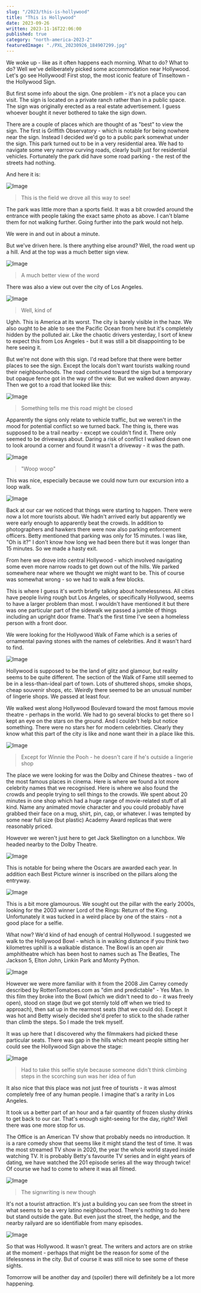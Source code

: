```yaml
---
slug: "/2023/this-is-hollywood"
title: "This is Hollywood"
date: 2023-09-26
written: 2023-11-16T22:06:00
published: true
category: "north-america-2023-2"
featuredImage: "./PXL_20230926_184907299.jpg"
---
```


We woke up - like as it often happens each morning. What to do? What to do? Well we've deliberately picked some accommodation near Hollywood. Let's go see Hollywood! First stop, the most iconic feature of Tinseltown - the Hollywood Sign.

But first some info about the sign. One problem - it's not a place you can visit. The sign is located on a private ranch rather than in a public space. The sign was originally erected as a real estate advertisement. I guess whoever bought it never bothered to take the sign down.

There are a couple of places which are thought of as "best" to view the sign. The first is Griffith Observatory - which is notable for being nowhere near the sign. Instead I decided we'd go to a public park somewhat under the sign. This park turned out to be in a very residential area. We had to navigate some very narrow curving roads, clearly built just for residential vehicles. Fortunately the park did have some road parking - the rest of the streets had nothing.

And here it is:

![Image](PXL_20230926_171524608.jpg)

> This is the field we drove all this way to see!

The park was little more than a sports field. It was a bit crowded around the entrance with people taking the exact same photo as above. I can't blame them for not walking further. Going further into the park would not help.

We were in and out in about a minute.

But we've driven here. Is there anything else around? Well, the road went up a hill. And at the top was a much better sign view.

![Image](PXL_20230926_171954412.jpg)

> A much better view of the word

There was also a view out over the city of Los Angeles.

![Image](PXL_20230926_172121973.jpg)

> Well, kind of

Ughh. This is America at its worst. The city is barely visible in the haze. We also ought to be able to see the Pacific Ocean from here but it's completely hidden by the polluted air. Like the chaotic drivers yesterday, I sort of knew to expect this from Los Angeles - but it was still a bit disappointing to be here seeing it.

But we're not done with this sign. I'd read before that there were better places to see the sign. Except the locals don't want tourists walking round their neighbourhoods. The road continued toward the sign but a temporary but opaque fence got in the way of the view. But we walked down anyway. Then we got to a road that looked like this:

![Image](PXL_20230926_173648893.jpg)

> Something tells me this road might be closed

Apparently the signs only relate to vehicle traffic, but we weren't in the mood for potential conflict so we turned back. The thing is, there was supposed to be a trail nearby - except we couldn't find it. There only seemed to be driveways about. Daring a risk of conflict I walked down one to look around a corner and found it wasn't a driveway - it was the path.

![Image](PXL_20230926_174007009.jpg)

> "Woop woop"

This was nice, especially because we could now turn our excursion into a loop walk.

![Image](PXL_20230926_174713598.jpg)

Back at our car we noticed that things were starting to happen. There were now a lot more tourists about. We hadn't arrived early but apparently we were early enough to apparently beat the crowds. In addition to photographers and hawkers there were now also parking enforcement officers. Betty mentioned that parking was only for 15 minutes. I was like, "Oh is it?" I don't know how long we had been there but it was longer than 15 minutes. So we made a hasty exit.

From here we drove into central Hollywood - which involved navigating some even more narrow roads to get down out of the hills. We parked somewhere near where we thought we might want to be. This of course was somewhat wrong - so we had to walk a few blocks.

This is where I guess it's worth briefly talking about homelessness. All cities have people living rough but Los Angeles, or specifically Hollywood, seems to have a larger problem than most. I wouldn't have mentioned it but there was one particular part of the sidewalk we passed a jumble of things including an upright door frame. That's the first time I've seen a homeless person with a front door.

We were looking for the Hollywood Walk of Fame which is a series of ornamental paving stones with the names of celebrities. And it wasn't hard to find.

![Image](PXL_20230926_184725418.jpg)

Hollywood is supposed to be the land of glitz and glamour, but reality seems to be quite different. The section of the Walk of Fame still seemed to be in a less-than-ideal part of town. Lots of shuttered shops, smoke shops, cheap souvenir shops, etc. Weirdly there seemed to be an unusual number of lingerie shops. We passed at least four.

We walked west along Hollywood Boulevard toward the most famous movie theatre - perhaps in the world. We had to go several blocks to get there so I kept an eye on the stars on the ground. And I couldn't help but notice something. There were no stars her for modern celebrities. Clearly they know what this part of the city is like and none want their in a place like this.

![Image](PXL_20230926_184739599.jpg)

> Except for Winnie the Pooh - he doesn't care if he's outside a lingerie shop

The place we were looking for was the Dolby and Chinese theatres - two of the most famous places in cinema. Here is where we found a lot more celebrity names that we recognised. Here is where we also found the crowds and people trying to sell things to the crowds. We spent about 20 minutes in one shop which had a huge range of movie-related stuff of all kind. Name any animated movie character and you could probably have grabbed their face on a mug, shirt, pin, cap, or whatever. I was tempted by some near full size (but plastic) Academy Award replicas that were reasonably priced.

However we weren't just here to get Jack Skellington on a lunchbox. We headed nearby to the Dolby Theatre.

![Image](PXL_20230926_184907299.jpg)

This is notable for being where the Oscars are awarded each year. In addition each Best Picture winner is inscribed on the pillars along the entryway.

![Image](PXL_20230926_191310595.jpg)

This is a bit more glamourous. We sought out the pillar with the early 2000s, looking for the 2003 winner Lord of the Rings: Return of the King. Unfortunately it was tucked in a weird place by one of the stairs - not a good place for a selfie.

What now? We'd kind of had enough of central Hollywood. I suggested we walk to the Hollywood Bowl - which is in walking distance if you think two kilometres uphill is a walkable distance. The Bowl is an open air amphitheatre which has been host to names such as The Beatles, The Jackson 5, Elton John, Linkin Park and Monty Python.

![Image](PXL_20230926_200341002.jpg)

However we were more familiar with it from the 2008 Jim Carrey comedy described by RottenTomatoes.com as "dim and predictable" - Yes Man. In this film they broke into the Bowl (which we didn't need to do - it was freely open), stood on stage (but we got sternly told off when we tried to approach), then sat up in the rearmost seats (that we could do). Except it was hot and Betty wisely decided she'd prefer to stick to the shade rather than climb the steps. So I made the trek myself.

It was up here that I discovered why the filmmakers had picked these particular seats. There was gap in the hills which meant people sitting her could see the Hollywood Sign above the stage:

![Image](PXL_20230926_200530916.jpg)

> Had to take this selfie style because someone didn't think climbing steps in the scorching sun was her idea of fun

It also nice that this place was not just free of tourists - it was almost completely free of any human people. I imagine that's a rarity in Los Angeles.

It took us a better part of an hour and a fair quantity of frozen slushy drinks to get back to our car. That's enough sight-seeing for the day, right? Well there was one more stop for us.

The Office is an American TV show that probably needs no introduction. It is a rare comedy show that seems like it might stand the test of time. It was the most streamed TV show in 2020, the year the whole world stayed inside watching TV. It is probably Betty's favourite TV series and in eight years of dating, we have watched the 201 episode series all the way through twice! Of course we had to come to where it was all filmed.

![Image](PXL_20230926_215703947.jpg)

> The signwriting is new though

It's not a tourist attraction. It's just a building you can see from the street in what seems to be a very latino neighbourhood. There's nothing to do here but stand outside the gate. But even just the street, the hedge, and the nearby railyard are so identifiable from many episodes.

![Image](PXL_20230926_215836581.jpg)

So that was Hollywood. It wasn't great. The writers and actors are on strike at the moment - perhaps that might be the reason for some of the lifelessness in the city. But of course it was still nice to see some of these sights.

Tomorrow will be another day and (spoiler) there will definitely be a lot more happening.
